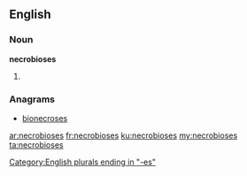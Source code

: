 ==English==

===Noun===
'''necrobioses'''

# {{plural of|[[necrobiosis]]}}

===Anagrams===
* [[bionecroses#English|bionecroses]]

[[Category:English plurals ending in "-es"]]

[[ar:necrobioses]]
[[fr:necrobioses]]
[[ku:necrobioses]]
[[my:necrobioses]]
[[ta:necrobioses]]